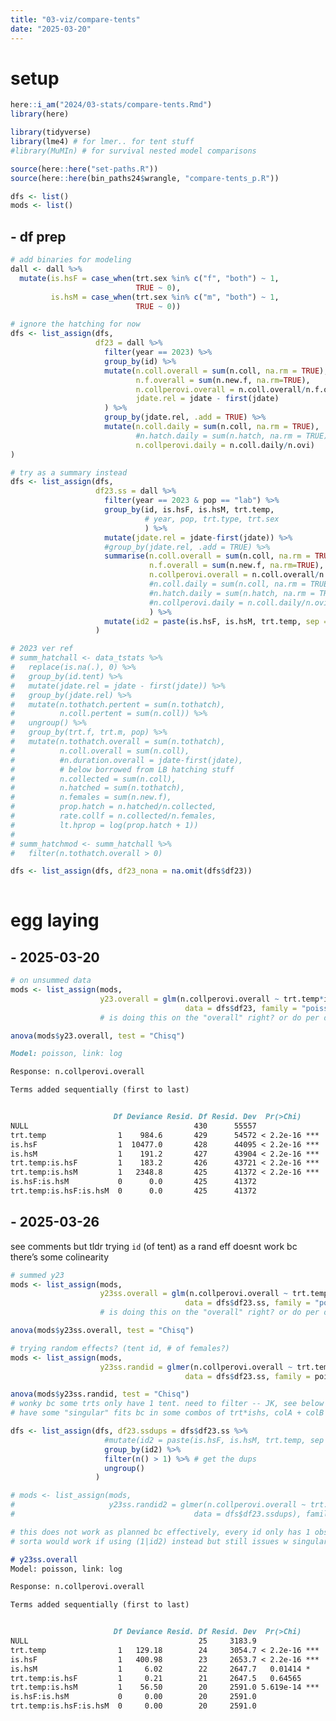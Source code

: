 ```yaml
---
title: "03-viz/compare-tents"
date: "2025-03-20"
---
```


# setup

```r
here::i_am("2024/03-stats/compare-tents.Rmd")
library(here)

library(tidyverse)
library(lme4) # for lmer.. for tent stuff
#library(MuMIn) # for survival nested model comparisons

source(here::here("set-paths.R"))
source(here::here(bin_paths24$wrangle, "compare-tents_p.R"))
```

```r
dfs <- list()
mods <- list()
```

## - df prep

```r
# add binaries for modeling
dall <- dall %>%
  mutate(is.hsF = case_when(trt.sex %in% c("f", "both") ~ 1,
                            TRUE ~ 0),
         is.hsM = case_when(trt.sex %in% c("m", "both") ~ 1,
                            TRUE ~ 0))
```

```r
# ignore the hatching for now
dfs <- list_assign(dfs, 
                   df23 = dall %>%
                     filter(year == 2023) %>%
                     group_by(id) %>%
                     mutate(n.coll.overall = sum(n.coll, na.rm = TRUE),
                            n.f.overall = sum(n.new.f, na.rm=TRUE),
                            n.collperovi.overall = n.coll.overall/n.f.overall,
                            jdate.rel = jdate - first(jdate)
                     ) %>%
                     group_by(jdate.rel, .add = TRUE) %>%
                     mutate(n.coll.daily = sum(n.coll, na.rm = TRUE),
                            #n.hatch.daily = sum(n.hatch, na.rm = TRUE)
                            n.collperovi.daily = n.coll.daily/n.ovi)
)

# try as a summary instead
dfs <- list_assign(dfs, 
                   df23.ss = dall %>%
                     filter(year == 2023 & pop == "lab") %>%
                     group_by(id, is.hsF, is.hsM, trt.temp,
                              # year, pop, trt.type, trt.sex
                              ) %>%
                     mutate(jdate.rel = jdate-first(jdate)) %>%
                     #group_by(jdate.rel, .add = TRUE) %>%
                     summarise(n.coll.overall = sum(n.coll, na.rm = TRUE),
                               n.f.overall = sum(n.new.f, na.rm=TRUE),
                               n.collperovi.overall = n.coll.overall/n.f.overall,
                               #n.coll.daily = sum(n.coll, na.rm = TRUE),
                               #n.hatch.daily = sum(n.hatch, na.rm = TRUE)
                               #n.collperovi.daily = n.coll.daily/n.ovi
                               ) %>%
                     mutate(id2 = paste(is.hsF, is.hsM, trt.temp, sep = "-"))
                   )

# 2023 ver ref
# summ_hatchall <- data_tstats %>%
#   replace(is.na(.), 0) %>%
#   group_by(id.tent) %>%
#   mutate(jdate.rel = jdate - first(jdate)) %>%
#   group_by(jdate.rel) %>%
#   mutate(n.tothatch.pertent = sum(n.tothatch),
#          n.coll.pertent = sum(n.coll)) %>%
#   ungroup() %>%
#   group_by(trt.f, trt.m, pop) %>%
#   mutate(n.tothatch.overall = sum(n.tothatch),
#          n.coll.overall = sum(n.coll),
#          #n.duration.overall = jdate-first(jdate),
#          # below borrowed from LB hatching stuff
#          n.collected = sum(n.coll),
#          n.hatched = sum(n.tothatch),
#          n.females = sum(n.new.f),
#          prop.hatch = n.hatched/n.collected,
#          rate.collf = n.collected/n.females,
#          lt.hprop = log(prop.hatch + 1)) 
#   
# summ_hatchmod <- summ_hatchall %>%
#   filter(n.tothatch.overall > 0)

dfs <- list_assign(dfs, df23_nona = na.omit(dfs$df23))
  
```

# egg laying

## - 2025-03-20

```r
# on unsummed data
mods <- list_assign(mods, 
                    y23.overall = glm(n.collperovi.overall ~ trt.temp*is.hsF*is.hsM, 
                                       data = dfs$df23, family = "poisson")) 
                    # is doing this on the "overall" right? or do per day? (random effs?)

anova(mods$y23.overall, test = "Chisq")

```

```md
Model: poisson, link: log

Response: n.collperovi.overall

Terms added sequentially (first to last)


                       Df Deviance Resid. Df Resid. Dev  Pr(>Chi)    
NULL                                     430      55557              
trt.temp                1    984.6       429      54572 < 2.2e-16 ***
is.hsF                  1  10477.0       428      44095 < 2.2e-16 ***
is.hsM                  1    191.2       427      43904 < 2.2e-16 ***
trt.temp:is.hsF         1    183.2       426      43721 < 2.2e-16 ***
trt.temp:is.hsM         1   2348.8       425      41372 < 2.2e-16 ***
is.hsF:is.hsM           0      0.0       425      41372              
trt.temp:is.hsF:is.hsM  0      0.0       425      41372 
```

## - 2025-03-26

see comments but tldr trying `id` (of tent) as a rand eff doesnt work bc there's some colinearity

```r
# summed y23
mods <- list_assign(mods, 
                    y23ss.overall = glm(n.collperovi.overall ~ trt.temp*is.hsF*is.hsM, 
                                       data = dfs$df23.ss, family = "poisson")) 
                    # is doing this on the "overall" right? or do per day? (random effs?)

anova(mods$y23ss.overall, test = "Chisq")

# trying random effects? (tent id, # of females?)
mods <- list_assign(mods, 
                    y23ss.randid = glmer(n.collperovi.overall ~ trt.temp*is.hsF*is.hsM + (1|id), 
                                       data = dfs$df23.ss, family = poisson)) 

anova(mods$y23ss.randid, test = "Chisq") 
# wonky bc some trts only have 1 tent. need to filter -- JK, see below
# have some "singular" fits bc in some combos of trt*ishs, colA + colB = colC

dfs <- list_assign(dfs, df23.ssdups = dfs$df23.ss %>%
                     #mutate(id2 = paste(is.hsF, is.hsM, trt.temp, sep = "-")) %>%
                     group_by(id2) %>%
                     filter(n() > 1) %>% # get the dups
                     ungroup()
                   )

# mods <- list_assign(mods, 
#                     y23ss.randid2 = glmer(n.collperovi.overall ~ trt.temp*is.hsF*is.hsM + (1|id), 
#                                        data = dfs$df23.ssdups), family = poisson)

# this does not work as planned bc effectively, every id only has 1 observation (i.e. combo of trt temp/is.hs), so nothing is "random"
# sorta would work if using (1|id2) instead but still issues w singularity (see)

```

```md
# y23ss.overall
Model: poisson, link: log

Response: n.collperovi.overall

Terms added sequentially (first to last)


                       Df Deviance Resid. Df Resid. Dev  Pr(>Chi)    
NULL                                      25     3183.9              
trt.temp                1   129.18        24     3054.7 < 2.2e-16 ***
is.hsF                  1   400.98        23     2653.7 < 2.2e-16 ***
is.hsM                  1     6.02        22     2647.7   0.01414 *  
trt.temp:is.hsF         1     0.21        21     2647.5   0.64565    
trt.temp:is.hsM         1    56.50        20     2591.0 5.619e-14 ***
is.hsF:is.hsM           0     0.00        20     2591.0              
trt.temp:is.hsF:is.hsM  0     0.00        20     2591.0              
```
